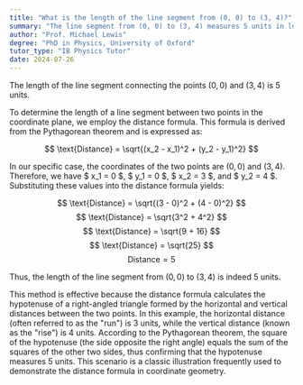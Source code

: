 ```yaml
---
title: "What is the length of the line segment from (0, 0) to (3, 4)?"
summary: "The line segment from (0, 0) to (3, 4) measures 5 units in length."
author: "Prof. Michael Lewis"
degree: "PhD in Physics, University of Oxford"
tutor_type: "IB Physics Tutor"
date: 2024-07-26
---
```


The length of the line segment connecting the points $(0, 0)$ and $(3, 4)$ is 5 units.

To determine the length of a line segment between two points in the coordinate plane, we employ the distance formula. This formula is derived from the Pythagorean theorem and is expressed as:

$$
\text{Distance} = \sqrt{(x_2 - x_1)^2 + (y_2 - y_1)^2}
$$

In our specific case, the coordinates of the two points are $(0, 0)$ and $(3, 4)$. Therefore, we have $ x_1 = 0 $, $ y_1 = 0 $, $ x_2 = 3 $, and $ y_2 = 4 $. Substituting these values into the distance formula yields:

$$
\text{Distance} = \sqrt{(3 - 0)^2 + (4 - 0)^2}
$$
$$
\text{Distance} = \sqrt{3^2 + 4^2}
$$
$$
\text{Distance} = \sqrt{9 + 16}
$$
$$
\text{Distance} = \sqrt{25}
$$
$$
\text{Distance} = 5
$$

Thus, the length of the line segment from $(0, 0)$ to $(3, 4)$ is indeed 5 units.

This method is effective because the distance formula calculates the hypotenuse of a right-angled triangle formed by the horizontal and vertical distances between the two points. In this example, the horizontal distance (often referred to as the "run") is 3 units, while the vertical distance (known as the "rise") is 4 units. According to the Pythagorean theorem, the square of the hypotenuse (the side opposite the right angle) equals the sum of the squares of the other two sides, thus confirming that the hypotenuse measures 5 units. This scenario is a classic illustration frequently used to demonstrate the distance formula in coordinate geometry.
    